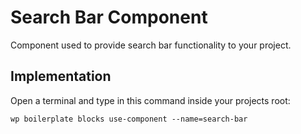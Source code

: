 # Search Bar Component

Component used to provide search bar functionality to your project.

## Implementation

Open a terminal and type in this command inside your projects root:

```shell
wp boilerplate blocks use-component --name=search-bar
```
